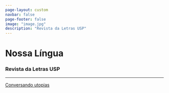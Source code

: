 ```yaml
---
page-layout: custom
navbar: false
page-footer: false
image: "image.jpg"
description: "Revista da Letras USP"
---
```


<div class="capa">
  <div class="topo">
  <h1 class= "titulo">Nossa Língua</h1>
  <h3 class="subtitulo">Revista da Letras USP</h3>
  <hr>
  </div>

  <span class="botao">
  <a class="botao" href="/edicoes.html">
    Conversando utopias
  </a>
  </span>
</div>
